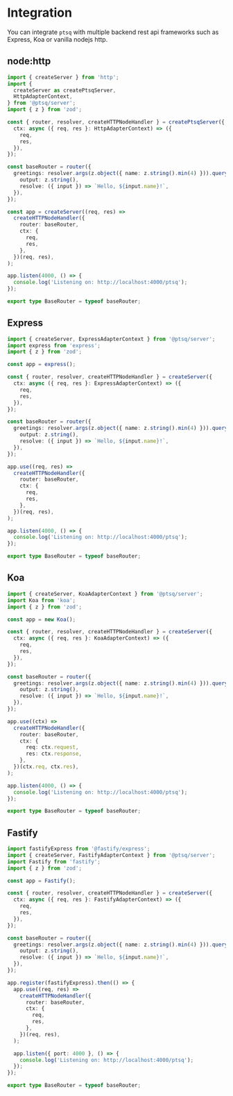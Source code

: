 # Integration

You can integrate `ptsq` with multiple backend rest api frameworks such as Express, Koa or vanilla nodejs http.

## node:http

```ts title="node:http integration"
import { createServer } from 'http';
import {
  createServer as createPtsqServer,
  HttpAdapterContext,
} from '@ptsq/server';
import { z } from 'zod';

const { router, resolver, createHTTPNodeHandler } = createPtsqServer({
  ctx: async ({ req, res }: HttpAdapterContext) => ({
    req,
    res,
  }),
});

const baseRouter = router({
  greetings: resolver.args(z.object({ name: z.string().min(4) })).query({
    output: z.string(),
    resolve: ({ input }) => `Hello, ${input.name}!`,
  }),
});

const app = createServer((req, res) =>
  createHTTPNodeHandler({
    router: baseRouter,
    ctx: {
      req,
      res,
    },
  })(req, res),
);

app.listen(4000, () => {
  console.log('Listening on: http://localhost:4000/ptsq');
});

export type BaseRouter = typeof baseRouter;
```

## Express

```ts title="Express integration"
import { createServer, ExpressAdapterContext } from '@ptsq/server';
import express from 'express';
import { z } from 'zod';

const app = express();

const { router, resolver, createHTTPNodeHandler } = createServer({
  ctx: async ({ req, res }: ExpressAdapterContext) => ({
    req,
    res,
  }),
});

const baseRouter = router({
  greetings: resolver.args(z.object({ name: z.string().min(4) })).query({
    output: z.string(),
    resolve: ({ input }) => `Hello, ${input.name}!`,
  }),
});

app.use((req, res) =>
  createHTTPNodeHandler({
    router: baseRouter,
    ctx: {
      req,
      res,
    },
  })(req, res),
);

app.listen(4000, () => {
  console.log('Listening on: http://localhost:4000/ptsq');
});

export type BaseRouter = typeof baseRouter;
```

## Koa

```ts title="Koa integration"
import { createServer, KoaAdapterContext } from '@ptsq/server';
import Koa from 'koa';
import { z } from 'zod';

const app = new Koa();

const { router, resolver, createHTTPNodeHandler } = createServer({
  ctx: async ({ req, res }: KoaAdapterContext) => ({
    req,
    res,
  }),
});

const baseRouter = router({
  greetings: resolver.args(z.object({ name: z.string().min(4) })).query({
    output: z.string(),
    resolve: ({ input }) => `Hello, ${input.name}!`,
  }),
});

app.use((ctx) =>
  createHTTPNodeHandler({
    router: baseRouter,
    ctx: {
      req: ctx.request,
      res: ctx.response,
    },
  })(ctx.req, ctx.res),
);

app.listen(4000, () => {
  console.log('Listening on: http://localhost:4000/ptsq');
});

export type BaseRouter = typeof baseRouter;
```

## Fastify

```ts title="Fastify integration"
import fastifyExpress from '@fastify/express';
import { createServer, FastifyAdapterContext } from '@ptsq/server';
import Fastify from 'fastify';
import { z } from 'zod';

const app = Fastify();

const { router, resolver, createHTTPNodeHandler } = createServer({
  ctx: async ({ req, res }: FastifyAdapterContext) => ({
    req,
    res,
  }),
});

const baseRouter = router({
  greetings: resolver.args(z.object({ name: z.string().min(4) })).query({
    output: z.string(),
    resolve: ({ input }) => `Hello, ${input.name}!`,
  }),
});

app.register(fastifyExpress).then(() => {
  app.use((req, res) =>
    createHTTPNodeHandler({
      router: baseRouter,
      ctx: {
        req,
        res,
      },
    })(req, res),
  );

  app.listen({ port: 4000 }, () => {
    console.log('Listening on: http://localhost:4000/ptsq');
  });
});

export type BaseRouter = typeof baseRouter;
```
